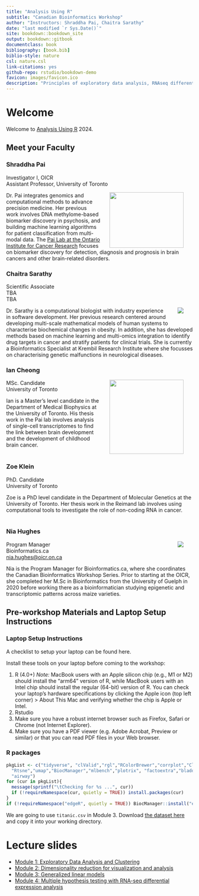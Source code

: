 ```yaml
--- 
title: "Analysis Using R"
subtitle: "Canadian Bioinformatics Workshop"
author: "Instructors: Shraddha Pai, Chaitra Sarathy"
date: "last modified `r Sys.Date()`"
site: bookdown::bookdown_site
output: bookdown::gitbook
documentclass: book
bibliography: [book.bib]
biblio-style: nature
csl: nature.csl
link-citations: yes
github-repo: rstudio/bookdown-demo
favicon: images/favicon.ico
description: "Principles of exploratory data analysis, RNAseq differential expression, and generalized linear models"
---
```


# Welcome {-}
Welcome to [Analysis Using R](https://bioinformatics.ca/workshops-all/2024-analysis-using-r/) 2024.

## Meet your Faculty {-}

### Shraddha Pai {.unlisted .unnumbered}
Investigator I, OICR<br>
Assistant Professor, University of Toronto

<img src="images/ShraddhaPai.jpeg" width=200 height=150 ALIGN="right"  hspace=25>
Dr. Pai integrates genomics and computational methods to advance precision medicine. Her previous work involves DNA methylome-based biomarker discovery in psychosis, and building machine learning algorithms for patient classification from multi-modal data. The <a href="https://www.shraddhapailab.com/">Pai Lab at the Ontario Institute for Cancer Research</a> focuses on biomarker discovery for detection, diagnosis and prognosis in brain cancers and other brain-related disorders. 

### Chaitra Sarathy {.unlisted .unnumbered}
Scientific Associate <br>
TBA<br>
TBA

<img src="images/Chaitra_Sarathy.jpeg" ALIGN="right" hspace=25>
Dr. Sarathy is a computational biologist with industry experience in software development. 
Her previous research centered around developing multi-scale mathematical models of human systems to characterise biochemical changes in obesity. In addition, she has developed methods based on machine learning and multi-omics integration to identify drug targets in cancer and stratify patients for clinical trials. She is currently a Bioinformatics Specialist at Krembil Research Institute where she focusses on characterising genetic malfunctions in neurological diseases.

### Ian Cheong {.unlisted .unnumbered}
<img src="images/IanCheong.jpg" ALIGN="right" hspace=25 width=200 height=200 style="object-fit: cover;">
MSc. Candidate<br>
University of Toronto

Ian is a Master's level candidate in the Department of Medical Biophysics at the University of Toronto. His thesis work in the Pai lab involves analysis of single-cell transcriptomes to find the link between brain development and the development of childhood brain cancer. 
&nbsp;&nbsp;<br>
&nbsp;&nbsp;<br>

### Zoe Klein {.unlisted .unnumbered}
PhD. Candidate<br>
University of Toronto

Zoe is a PhD level candidate in the Department of Molecular Genetics at the University of Toronto. Her thesis work in the Reimand lab involves using computational tools to investigate the role of non-coding RNA in cancer. 
&nbsp;&nbsp;<br>
&nbsp;&nbsp;<br>

### Nia Hughes {.unlisted .unnumbered}

<img src="images/nia_hughes.jpeg" ALIGN="right" hspace=25>
Program Manager<br>
Bioinformatics.ca<br>
<a href="mailto:nia.hughes@oicr.on.ca">nia.hughes@oicr.on.ca</a>


Nia is the Program Manager for Bioinformatics.ca, where she coordinates the Canadian Bioinformatics Workshop Series. Prior to starting at the OICR, she completed her M.Sc in Bioinformatics from the University of Guelph in 2020 before working there as a bioinformatician studying epigenetic and transcriptomic patterns across maize varieties.

<p></p>

## Pre-workshop Materials and Laptop Setup Instructions {-}

### Laptop Setup Instructions {-}

A checklist to setup your laptop can be found here. 

Install these tools on your laptop before coming to the workshop:

1. R (4.0+)
<i>Note:</i> MacBook users with an Apple silicon chip (e.g., M1 or M2) should install the "arm64" version of R, while MacBook users with an Intel chip should install the regular (64-bit) version of R. You can check your laptop's hardware specifications by clicking the Apple icon (top left corner) > About This Mac and verifying whether the chip is Apple or Intel.
2. Rstudio
3.  Make sure you have a robust internet browser such as Firefox, Safari or Chrome (not Internet Explorer).
4.  Make sure you have a PDF viewer (e.g. Adobe Acrobat, Preview or similar) or that you can read PDF files in your Web browser.

### R packages {-}

```r
pkgList <- c("tidyverse", "clValid","rgl","RColorBrewer","corrplot","ClusterR",
  "Rtsne","umap","BiocManager","mlbench","plotrix", "factoextra","bladderbatch",
  "airway")
for (cur in pkgList){
  message(sprintf("\tChecking for %s ...", cur))
  if (!requireNamespace(cur, quietly = TRUE)) install.packages(cur)
}
if (!requireNamespace("edgeR", quietly = TRUE)) BiocManager::install("edgeR")
```

We are going to use `titanic.csv` in Module 3.
Download [the dataset here](https://drive.google.com/file/d/1PdP7bZTbmcRrPPPYFf1Mr8vfucom-d4k/view?usp=sharing) and copy it into your working directory.

# Lecture slides {-}

* [Module 1: Exploratory Data Analysis and Clustering](https://github.com/RealPaiLab/CBW_AUR2023/blob/main/book/lectures/AUR_2023_Module1_EDA.pdf)
* [Module 2: Dimensionality reduction for visualization and analysis](https://github.com/RealPaiLab/CBW_AUR2023/blob/main/book/lectures/AUR_2023_Module2_DimensionReduction.pdf)
* [Module 3: Generalized linear models](https://github.com/RealPaiLab/CBW_AUR2023/blob/main/book/lectures/AUR_2023_Module3_GLM.pdf)
* [Module 4: Multiple hypothesis testing with RNA-seq differential expression analysis](https://github.com/RealPaiLab/CBW_AUR2023/blob/main/book/lectures/AUR_2023_Module4_RNAseq.pdf)


